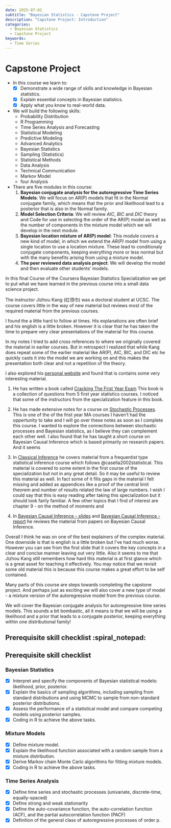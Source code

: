 ```yaml
---
date: 2025-07-02
subtitle: "Bayesian Statistics - Capstone Project"
description: "Capstone Project: Introduction"
categories:
  - Bayesian Statistics
  - Capstone Project
keywords:
  - Time Series
---
```


# Capstone Project

- In this course we learn to:
  - [x] Demonstrate a wide range of skills and knowledge in Bayesian statistics.
  - [x] Explain essential concepts in Bayesian statistics.
  - [x] Apply what you know to real-world data.
- We will build the following skills:
  - Probability Distribution
  - R Programming
  - Time Series Analysis and Forecasting
  - Statistical Modeling
  - Predictive Modeling
  - Advanced Analytics
  - Bayesian Statistics
  - Sampling (Statistics)
  - Statistical Methods
  - Data Analysis
  - Technical Communication
  - Markov Model
  - four Analysis
- There are five modules in this course:
  1. **Bayesian conjugate analysis for the autoregressive Time Series Models**: We will focus on AR(P) models that fit in the Normal conjugate family, which means that the prior and likelihood lead to a posterior that is also in the Normal family.
  2. **Model Selection Criteria**: We will review *AIC*, *BIC* and *DIC* theory and Code for use in selecting the order of the AR(P) model as well as the number of components in the mixture model which we will develop in the next module.
  3. **Bayesian location mixture of AR(P) model**: This module covers a new kind of model, in which we extend the *AR(P)* model from using a single location to use a location mixture. These lead to conditionaly conjugate components, keeping everything more or less normal but with the many benefits arising from using a mixture model.
  4. **The peer reviewed data analysis project**: We will develop the model and then evaluate other students' models.


In this final Course of the Coursera Bayesian Statistics Specialization we get to put what we have learned in the previous course into a small data science project.

The instructor Jizhou Kang (红领巾) was a doctoral student at UCSC. 
The course covers little in the way of new material but reviews most of the required material from the previous courses. 

I found the a little hard to follow at times. His explanations are often brief and his english is a little broken. However it is clear that he has taken the time to prepare very clear presentations of the material for this course. 

In my notes I tried to add cross references to where we originally covered the material in earlier courses. But in retrospect I realized that while Kang does repeat some of the earlier material like AR(P), AIC, BIC, and DIC etc he quickly casts it into the model we are working on and this makes the presentation both clear and not a repetition of the theory.

I also explored his [personal website](http://gzerokang.github.io) and found that is contains some very interesting material. 

1. He has written a book called [Cracking The First Year Exam
](https://bookdown.org/jkang37/fye/) This book is a collection of questions from 5 first year statistics courses. I noticed that some of the instructors from the specialization feature in this book.

2. He has made extensive notes for a course on [Stochastic Processes](https://bookdown.org/jkang37/stochastic-process-lecture-notes/). This is one of the of the frist year MA courses I haven't had the oppertunity to take and I will go over these notes as soon as I complete this course.
I wanted to explore the connections between stochastic processes and Bayesian statistics, as I believe they can complement each other well.
I also found that he has taught a short course on Bayesian Causal Inference which is based primarily on research papers. And it seems

3. In [Classical Inference](https://bookdown.org/jkang37/stat205b-notes/) he covers material from a frequentist type statistical inference course which follows @casella2002statistical. This material is covered to some extent in the first course of the specialization but not in any great detail. So it may be useful to review this material as well. In fact some of it fills gaps in the material I felt missing and added as appendices like a proof of the central limit theorem and number of results related the law of large numbers. I wish I could say that this is easy reading after taking this specialization but it should look fairly familiar. A few other topics that I find of interest are chapter 9 - on the method of moments and 

4. In [Bayesian Causal Inference - slides](https://github.com/gzerokang/gzerokang.github.io/blob/main/docs/Bayesian_Causal_Inference.pdf) and [Bayesian Causal Inference - report](https://github.com/gzerokang/gzerokang.github.io/blob/main/docs/Bayesian_Causal_Inference__Introduction_and_Examples.pdf) he reviews the material from papers on Bayesian Causal Inference.

Overall I think he was on one of the best explainers of the complex material.  One downside is that is english is a little broken but I've had much worse. However you can see from the first slide that it covers the key concepts in a clear and concise manner leaving out very little.
Also it seems to me that Jizhou Kang still remembers how hard this material is at first glance which is a great asset for teaching it effectively. You may notice that we revisit some old material this is because this course makes a great effort to be self contained.

Many parts of this course are steps towards completing the capstone project.
And perhaps just as exciting we will also cover a new type of model - a mixture version of the autoregressive model from the previous course.

We will cover the Bayesian conjugate analysis for autoregressive time series models.
This sounds a bit bombastic, all it means is that we will be using a likelihood and a prior that leads to a conjugate posterior, keeping everything within one distributional family!

## Prerequisite skill checklist  :spiral_notepad: 


:::: {.callout-note collapse="true"}
## Prerequisite skill checklist

### Bayesian Statistics
- [x] Interpret and specify the components of Bayesian statistical models: likelihood, prior, posterior.
- [x] Explain the basics of sampling algorithms, including sampling from
standard distributions and using MCMC to sample from non-standard
posterior distributions.
- [x] Assess the performance of a statistical model and compare competing
models using posterior samples.
- [x] Coding in R to achieve the above tasks.

### Mixture Models
- [x] Define mixture model.
- [x] Explain the likelihood function associated with a random sample
from a mixture distribution.
- [x] Derive Markov chain Monte Carlo algorithms for fitting mixture models.
- [x] Coding in R to achieve the above tasks.

### Time Series Analysis
- [x] Define time series and stochastic processes (univariate, discrete-time, equally-spaced)
- [x] Define strong and weak stationarity
- [x] Define the auto-covariance function, the auto-correlation function
(ACF), and the partial autocorrelation function (PACF)
- [x] Definition of the general class of autoregressive processes of order p.
:::

